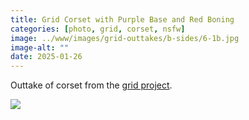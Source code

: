 ```yaml
---
title: Grid Corset with Purple Base and Red Boning
categories: [photo, grid, corset, nsfw]
image: ../www/images/grid-outtakes/b-sides/6-1b.jpg
image-alt: ""
date: 2025-01-26
---
```


Outtake of corset from the [grid project](/posts/2025-01-27_grid-project.html).

![](../www/images/grid-outtakes/b-sides/6-1b.jpg)

